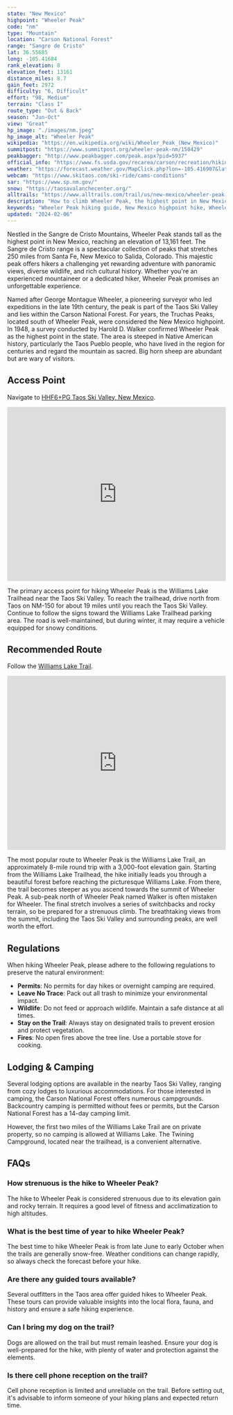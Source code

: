 ```yaml
---
state: "New Mexico"
highpoint: "Wheeler Peak"
code: "nm"
type: "Mountain"
location: "Carson National Forest"
range: "Sangre de Cristo"
lat: 36.55685
long: -105.41684
rank_elevation: 8
elevation_feet: 13161
distance_miles: 8.7
gain_feet: 2972
difficulty: "6, Difficult"
effort: "98, Medium"
terrain: "Class I"
route_type: "Out & Back"
season: "Jun-Oct"
view: "Great"
hp_image: "./images/nm.jpeg"
hp_image_alt: "Wheeler Peak"
wikipedia: "https://en.wikipedia.org/wiki/Wheeler_Peak_(New_Mexico)"
summitpost: "https://www.summitpost.org/wheeler-peak-nm/150429"
peakbagger: "http://www.peakbagger.com/peak.aspx?pid=5937"
official_info: "https://www.fs.usda.gov/recarea/carson/recreation/hiking/recarea/?recid=44350&actid=50"
weather: "https://forecast.weather.gov/MapClick.php?lon=-105.416907&lat=36.556784"
webcam: "https://www.skitaos.com/ski-ride/cams-conditions"
sar: "https://www.sp.nm.gov/"
snow: "https://taosavalanchecenter.org/"
alltrails: "https://www.alltrails.com/trail/us/new-mexico/wheeler-peak-via-williams-lake-trail"
description: "How to climb Wheeler Peak, the highest point in New Mexico."
keywords: "Wheeler Peak hiking guide, New Mexico highpoint hike, Wheeler Peak trail, hiking Wheeler Peak New Mexico"
updated: "2024-02-06"
---
```


Nestled in the Sangre de Cristo Mountains, Wheeler Peak stands tall as the highest point in New Mexico, reaching an elevation of 13,161 feet. The Sangre de Cristo range is a spectacular collection of peaks that stretches 250 miles from Santa Fe, New Mexico to Salida, Colorado. This majestic peak offers hikers a challenging yet rewarding adventure with panoramic views, diverse wildlife, and rich cultural history. Whether you're an experienced mountaineer or a dedicated hiker, Wheeler Peak promises an unforgettable experience. 

Named after George Montague Wheeler, a pioneering surveyor who led expeditions in the late 19th century, the peak is part of the Taos Ski Valley and lies within the Carson National Forest. For years, the Truchas Peaks, located south of Wheeler Peak, were considered the New Mexico highpoint. In 1948, a survey conducted by Harold D. Walker confirmed Wheeler Peak as the highest point in the state. The area is steeped in Native American history, particularly the Taos Pueblo people, who have lived in the region for centuries and regard the mountain as sacred. Big horn sheep are abundant but are wary of visitors.

## Access Point
Navigate to <a target="_blank" href="https://maps.app.goo.gl/4J5wxw4u7VkrJAc58">HHF6+PG Taos Ski Valley, New Mexico</a>.

<iframe src="https://www.google.com/maps/embed?pb=!1m18!1m12!1m3!1d4264.8196157016155!2d-105.4393636106332!3d36.57230549284262!2m3!1f0!2f0!3f0!3m2!1i1024!2i768!4f13.1!3m3!1m2!1s0x87176b229459ddad%3A0xa04e1501a24f71ae!2sWheeler%20Peak%20Trail%20Sign!5e0!3m2!1sen!2sus!4v1721150852749!5m2!1sen!2sus" width="100%" height="400" style="border:0;" allowfullscreen="" loading="lazy" referrerpolicy="no-referrer-when-downgrade"></iframe>

The primary access point for hiking Wheeler Peak is the Williams Lake Trailhead near the Taos Ski Valley. To reach the trailhead, drive north from Taos on NM-150 for about 19 miles until you reach the Taos Ski Valley. Continue to follow the signs toward the Williams Lake Trailhead parking area. The road is well-maintained, but during winter, it may require a vehicle equipped for snowy conditions.

## Recommended Route
Follow the <a target="_blank" href="https://www.alltrails.com/trail/us/new-mexico/wheeler-peak-via-williams-lake-trail">Williams Lake Trail</a>.

<iframe class="alltrails" src="https://www.alltrails.com/widget/trail/us/new-mexico/wheeler-peak-via-williams-lake-trail?scrollZoom=false&elevationDiagram=false&u=i&sh=cmpl5n" width="100%" height="400" frameborder="0" scrolling="no" marginheight="0" marginwidth="0" title="AllTrails: Trail Guides and Maps for Hiking, Camping, and Running"></iframe>

The most popular route to Wheeler Peak is the Williams Lake Trail, an approximately 8-mile round trip with a 3,000-foot elevation gain. Starting from the Williams Lake Trailhead, the hike initially leads you through a beautiful forest before reaching the picturesque Williams Lake. From there, the trail becomes steeper as you ascend towards the summit of Wheeler Peak. A sub-peak north of Wheeler Peak named Walker is often mistaken for Wheeler. The final stretch involves a series of switchbacks and rocky terrain, so be prepared for a strenuous climb. The breathtaking views from the summit, including the Taos Ski Valley and surrounding peaks, are well worth the effort. 

## Regulations
When hiking Wheeler Peak, please adhere to the following regulations to preserve the natural environment:

- **Permits**: No permits for day hikes or overnight camping are required.
- **Leave No Trace**: Pack out all trash to minimize your environmental impact.
- **Wildlife**: Do not feed or approach wildlife. Maintain a safe distance at all times.
- **Stay on the Trail**: Always stay on designated trails to prevent erosion and protect vegetation.
- **Fires**: No open fires above the tree line. Use a portable stove for cooking.

## Lodging & Camping
Several lodging options are available in the nearby Taos Ski Valley, ranging from cozy lodges to luxurious accommodations. For those interested in camping, the Carson National Forest offers numerous campgrounds. Backcountry camping is permitted without fees or permits, but the Carson National Forest has a 14-day camping limit.

However, the first two miles of the Williams Lake Trail are on private property, so no camping is allowed at Williams Lake. The Twining Campground, located near the trailhead, is a convenient alternative. 

## FAQs

### How strenuous is the hike to Wheeler Peak?
The hike to Wheeler Peak is considered strenuous due to its elevation gain and rocky terrain. It requires a good level of fitness and acclimatization to high altitudes.

### What is the best time of year to hike Wheeler Peak?
The best time to hike Wheeler Peak is from late June to early October when the trails are generally snow-free. Weather conditions can change rapidly, so always check the forecast before your hike.

### Are there any guided tours available?
Several outfitters in the Taos area offer guided hikes to Wheeler Peak. These tours can provide valuable insights into the local flora, fauna, and history and ensure a safe hiking experience.

### Can I bring my dog on the trail?
Dogs are allowed on the trail but must remain leashed. Ensure your dog is well-prepared for the hike, with plenty of water and protection against the elements.

### Is there cell phone reception on the trail?
Cell phone reception is limited and unreliable on the trail. Before setting out, it's advisable to inform someone of your hiking plans and expected return time.
